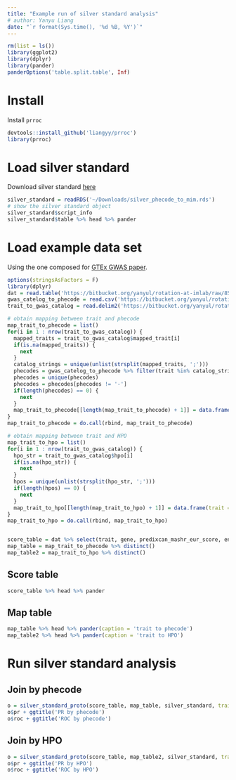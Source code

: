 ```yaml
---
title: "Example run of silver standard analysis"
# author: Yanyu Liang
date: "`r format(Sys.time(), '%d %B, %Y')`"
---
```


```r
rm(list = ls())
library(ggplot2)
library(dplyr)
library(pander)
panderOptions('table.split.table', Inf)
```

# Install 

Install `prroc`

```r
devtools::install_github('liangyy/prroc')
library(prroc)
```

# Load silver standard

Download silver standard [here](https://github.com/hakyimlab/gold-standard/blob/master/data/silver_phecode_to_mim.rds) 

```r
silver_standard = readRDS('~/Downloads/silver_phecode_to_mim.rds')
# show the silver standard object
silver_standard$script_info
silver_standard$table %>% head %>% pander
```

# Load example data set

Using the one composed for [GTEx GWAS paper](https://www.biorxiv.org/content/10.1101/814350v1).

```r
options(stringsAsFactors = F)
library(dplyr)
dat = read.table('https://bitbucket.org/yanyul/rotation-at-imlab/raw/85a3fbe8f08df7c67265fed69569b7ea554d4e12/analysis/fdr_power_specificity/companion_figure_finalized/summary_on_expression_cleanup/logistic-based-test.datamatrix.OMIM-LD-block-PrediXcan-MASH-EUR.tsv', header = T, sep = '\t')
gwas_catelog_to_phecode = read.csv('https://bitbucket.org/yanyul/rotation-at-imlab/raw/85a3fbe8f08df7c67265fed69569b7ea554d4e12/analysis/gold-standard/gwas-catalog-to-phecode.csv')
trait_to_gwas_catalog = read.delim2('https://bitbucket.org/yanyul/rotation-at-imlab/raw/85a3fbe8f08df7c67265fed69569b7ea554d4e12/analysis/gold-standard/trait-to-hpo-and-mim.txt', header = T, sep = '\t')

# obtain mapping between trait and phecode
map_trait_to_phecode = list()
for(i in 1 : nrow(trait_to_gwas_catalog)) {
  mapped_traits = trait_to_gwas_catalog$mapped_trait[i]
  if(is.na(mapped_traits)) {
    next
  }
  catalog_strings = unique(unlist(strsplit(mapped_traits, ';')))
  phecodes = gwas_catelog_to_phecode %>% filter(trait %in% catalog_strings) %>% pull(phecode)
  phecodes = unique(phecodes)
  phecodes = phecodes[phecodes != '-']
  if(length(phecodes) == 0) {
    next
  }
  map_trait_to_phecode[[length(map_trait_to_phecode) + 1]] = data.frame(trait = trait_to_gwas_catalog$trait[i], phecode = phecodes)
}
map_trait_to_phecode = do.call(rbind, map_trait_to_phecode)

# obtain mapping between trait and HPO
map_trait_to_hpo = list()
for(i in 1 : nrow(trait_to_gwas_catalog)) {
  hpo_str = trait_to_gwas_catalog$hpo[i]
  if(is.na(hpo_str)) {
    next
  }
  hpos = unique(unlist(strsplit(hpo_str, ';')))
  if(length(hpos) == 0) {
    next
  }
  map_trait_to_hpo[[length(map_trait_to_hpo) + 1]] = data.frame(trait = trait_to_gwas_catalog$trait[i], HPO = paste0('HPO:', stringr::str_pad(hpos, 7, pad = "0")))
}
map_trait_to_hpo = do.call(rbind, map_trait_to_hpo)


score_table = dat %>% select(trait, gene, predixcan_mashr_eur_score, enloc_score) %>% distinct()
map_table = map_trait_to_phecode %>% distinct()
map_table2 = map_trait_to_hpo %>% distinct()
```

## Score table

```r
score_table %>% head %>% pander
```

## Map table

```r
map_table %>% head %>% pander(caption = 'trait to phecode')
map_table2 %>% head %>% pander(caption = 'trait to HPO')
```

# Run silver standard analysis

## Join by phecode

```r
o = silver_standard_proto(score_table, map_table, silver_standard, trait_code = 'phecode')
o$pr + ggtitle('PR by phecode')
o$roc + ggtitle('ROC by phecode')
```

## Join by HPO

```r
o = silver_standard_proto(score_table, map_table2, silver_standard, trait_code = 'HPO')
o$pr + ggtitle('PR by HPO')
o$roc + ggtitle('ROC by HPO')
```